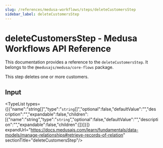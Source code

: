 ```yaml
---
slug: /references/medusa-workflows/steps/deleteCustomersStep
sidebar_label: deleteCustomersStep
---
```



# deleteCustomersStep - Medusa Workflows API Reference

This documentation provides a reference to the `deleteCustomersStep`. It belongs to the `@medusajs/medusa/core-flows` package.

This step deletes one or more customers.

## Input

<TypeList types={[{"name":"string[]","type":"`string`[]","optional":false,"defaultValue":"","description":"","expandable":false,"children":[{"name":"string","type":"`string`","optional":false,"defaultValue":"","description":"","expandable":false,"children":[]}]}]} expandUrl="https://docs.medusajs.com/learn/fundamentals/data-models/manage-relationships#retrieve-records-of-relation" sectionTitle="deleteCustomersStep"/>
